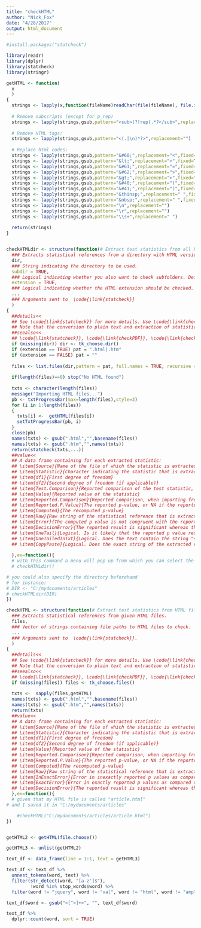 ```yaml
---
title: "checkHTML"
author: "Nick_Fox"
date: "4/28/2017"
output: html_document
---
```


```r

#install.packages("statcheck")

library(readr)
library(dplyr)
library(statcheck)
library(stringr)

```


```r

getHTML <- function(
  x
  )
{
  strings <- lapply(x,function(fileName)readChar(file(fileName), file.info(fileName)$size, useBytes = T))
  
  # Remove subscripts (except for p_rep)
  strings <- lapply(strings,gsub,pattern="<sub>(?!rep).*?</sub>",replacement="",perl=TRUE)
  
  # Remove HTML tags:
  strings <- lapply(strings,gsub,pattern="<(.|\n)*?>",replacement="")
  
  # Replace html codes:
  strings <- lapply(strings,gsub,pattern="&#60;",replacement="<",fixed=TRUE)
  strings <- lapply(strings,gsub,pattern="&lt;",replacement="<",fixed=TRUE)
  strings <- lapply(strings,gsub,pattern="&#61;",replacement="=",fixed=TRUE)
  strings <- lapply(strings,gsub,pattern="&#62;",replacement=">",fixed=TRUE)
  strings <- lapply(strings,gsub,pattern="&gt;",replacement=">",fixed=TRUE)
  strings <- lapply(strings,gsub,pattern="&#40;",replacement="(",fixed=TRUE)
  strings <- lapply(strings,gsub,pattern="&#41;",replacement=")",fixed=TRUE)
  strings <- lapply(strings,gsub,pattern="&thinsp;",replacement=" ",fixed=TRUE)
  strings <- lapply(strings,gsub,pattern="&nbsp;",replacement=" ",fixed=TRUE) # these are used in JCPP
  strings <- lapply(strings,gsub,pattern="\n",replacement="")
  strings <- lapply(strings,gsub,pattern="\r",replacement="")
  strings <- lapply(strings,gsub,pattern="\\s+",replacement=" ")
  
  return(strings)
}


checkHTMLdir <- structure(function(# Extract test statistics from all HTML files in a folder.
  ### Extracts statistical references from a directory with HTML versions of articles. By default a gui window is opened that allows you to choose the directory (using tcltk).
  dir,
  ### String indicating the directory to be used.
  subdir = TRUE,
  ### Logical indicating whether you also want to check subfolders. Defaults to TRUE
  extension = TRUE,
  ### Logical indicating whether the HTML extension should be checked. Defaults to TRUE
  ...
  ### Arguments sent to  \code{\link{statcheck}}
  )
{
  ##details<<
  ## See \code{\link{statcheck}} for more details. Use \code{\link{checkHTML}} to import individual HTML files. 
  ## Note that the conversion to plain text and extraction of statistics can result in errors. Some statistical values can be missed, especially if the notation is unconventional. It is recommended to manually check some of the results.
  ##seealso<<
  ## \code{\link{statcheck}}, \code{\link{checkPDF}}, \code{\link{checkPDFdir}}, \code{\link{checkHTML}}, \code{\link{checkdir}}
  if (missing(dir)) dir <- tk_choose.dir()
  if (extension == TRUE) pat = ".html|.htm"
  if (extension == FALSE) pat = ""
  
  files <- list.files(dir,pattern = pat, full.names = TRUE, recursive = subdir)
  
  if(length(files)==0) stop("No HTML found")
  
  txts <- character(length(files))
  message("Importing HTML files...")
  pb <- txtProgressBar(max=length(files),style=3)
  for (i in 1:length(files))
  {
    txts[i] <-  getHTML(files[i])    
    setTxtProgressBar(pb, i)
  }
  close(pb)
  names(txts) <- gsub(".html","",basename(files))
  names(txts) <- gsub(".htm","",names(txts))
  return(statcheck(txts,...))
  ##value<<
  ## A data frame containing for each extracted statistic:
  ## \item{Source}{Name of the file of which the statistic is extracted}
  ## \item{Statistic}{Character indicating the statistic that is extracted}
  ## \item{df1}{First degree of freedom}
  ## \item{df2}{Second degree of freedom (if applicable)}
  ## \item{Test.Comparison}{Reported comparison of the test statistic, when importing from pdf this will often not be converted properly}
  ## \item{Value}{Reported value of the statistic}
  ## \item{Reported.Comparison}{Reported comparison, when importing from pdf this might not be converted properly}
  ## \item{Reported.P.Value}{The reported p-value, or NA if the reported value was NS}
  ## \item{Computed}{The recomputed p-value}
  ## \item{Raw}{Raw string of the statistical reference that is extracted}
  ## \item{Error}{The computed p value is not congruent with the reported p value}
  ## \item{DecisionError}{The reported result is significant whereas the recomputed result is not, or vice versa.}
  ## \item{OneTail}{Logical. Is it likely that the reported p value resulted from a correction for one-sided testing?}
  ## \item{OneTailedInTxt}{Logical. Does the text contain the string "sided", "tailed", and/or "directional"?}
  ## \item{CopyPaste}{Logical. Does the exact string of the extracted raw results occur anywhere else in the article?}
  
  },ex=function(){
  # with this command a menu will pop up from which you can select the directory with HTML articles
  # checkHTMLdir()

# you could also specify the directory beforehand
# for instance:
# DIR <- "C:/mydocuments/articles"
# checkHTMLdir(DIR)
})

checkHTML <- structure(function(# Extract test statistics from HTML file.
  ### Extracts statistical references from given HTML files.
  files,
  ### Vector of strings containing file paths to HTML files to check.
  ...
  ### Arguments sent to  \code{\link{statcheck}}.
  )
{
  ##details<<
  ## See \code{\link{statcheck}} for more details. Use \code{\link{checkHTMLdir}} to import al HTML files in a given directory at once. 
  ## Note that the conversion to plain text and extraction of statistics can result in errors. Some statistical values can be missed, especially if the notation is unconvetional. It is recommended to manually check some of the results.
  ##seealso<<
  ## \code{\link{statcheck}}, \code{\link{checkPDF}}, \code{\link{checkPDFdir}}, \code{\link{checkHTMLdir}}, \code{\link{checkdir}}
  if (missing(files)) files <- tk_choose.files()
  
  txts <-  sapply(files,getHTML)
  names(txts) <- gsub(".html","",basename(files))
  names(txts) <- gsub(".htm","",names(txts))
  return(txts)
  ##value<<
  ## A data frame containing for each extracted statistic:
  ## \item{Source}{Name of the file of which the statistic is extracted}
  ## \item{Statistic}{Character indicating the statistic that is extracted}
  ## \item{df1}{First degree of freedom}
  ## \item{df2}{Second degree of freedom (if applicable)}
  ## \item{Value}{Reported value of the statistic}
  ## \item{Reported.Comparison}{Reported comparison, when importing from pdf this will often not be converted properly}
  ## \item{Reported.P.Value}{The reported p-value, or NA if the reported value was NS}
  ## \item{Computed}{The recomputed p-value}
  ## \item{Raw}{Raw string of the statistical reference that is extracted}
  ## \item{InExactError}{Error in inexactly reported p values as compared to the recalculated p values}
  ## \item{ExactError}{Error in exactly reported p values as compared to the recalculated p values}
  ## \item{DecisionError}{The reported result is significant whereas the recomputed result is not, or vice versa.}
  },ex=function(){
  # given that my HTML file is called "article.html"
# and I saved it in "C:/mydocuments/articles"

    #checkHTML("C:/mydocuments/articles/article.html")
})



```


```r

getHTML2 <- getHTML(file.choose())

getHTML3 <- unlist(getHTML2)

text_df <- data_frame(line = 1:1, text = getHTML3)

text_df <- text_df %>% 
  unnest_tokens(word, text) %>% 
  filter(str_detect(word, "[a-z']$"),
         !word %in% stop_words$word) %>% 
  filter(word != "jquery", word != "val", word != "html", word != "amp", word != "sbp")

text_df$word <- gsub("<[^>]+>", "", text_df$word)

text_df %>% 
  dplyr::count(word, sort = TRUE)

```

